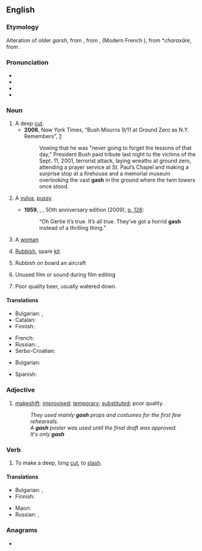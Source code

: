 {{also|Gash}}
==English==

===Etymology===
Alteration of older ''garsh'', from {{inh|en|enm|garsen}}, from {{der|en|fro|garser}}, {{m|fro|jarsier}} (Modern French {{m|fr|gercer}}), from {{etyl|VL.|en}} *''charaxāre'', from {{der|en|grc|χαρακτήρ||to scratch, notch}}.

===Pronunciation===
* {{IPA|/ɡæʃ/|lang=en}}
* {{audio|en-us-gash.ogg|Audio (US)|lang=en}}
* {{audio|en-uk-gash.ogg|Audio (UK)|lang=en}}
* {{rhymes|æʃ|lang=en}}

===Noun===
{{en-noun|~|es}}

# A deep [[cut]].
#* '''2006''', New York Times, “Bush Mourns 9/11 at Ground Zero as N.Y. Remembers”, [http://www.nytimes.com/2006/09/11/nyregion/nyregionspecial3/11bush.html?hp&ex=1158033600&en=e468f88da52557ed&ei=5094&partner=homepage]:
#*: Vowing that he was “never going to forget the lessons of that day,” President Bush paid tribute last night to the victims of the Sept. 11, 2001, terrorist attack, laying wreaths at ground zero, attending a prayer service at St. Paul’s Chapel and making a surprise stop at a firehouse and a memorial museum overlooking the vast '''gash''' in the ground where the twin towers once stood.
# {{lb|en|slang|vulgar}} A [[vulva]], [[pussy]]
#* '''1959''', {{w|William S. Burroughs}}, ''{{w|Naked Lunch}}'', 50th anniversary edition (2009), [http://books.google.de/books?id=qcTZ1ZCT-S8C&lpg=PA126&pg=PA126#v=onepage&q&f=false p.&nbsp;126]:
#*: “Oh Gertie it’s true. It’s all true. They’ve got a horrid '''gash''' instead of a thrilling thing.”
# {{lb|en|slang|offensive}} A [[woman]]
# {{lb|en|slang|British Royal Navy}} [[rubbish|Rubbish]], spare [[kit]]
# {{lb|en|slang}} Rubbish on board an aircraft
# {{lb|en|slang}} Unused film or sound during film editing
# {{lb|en|slang}} Poor quality beer, usually watered down.

====Translations====
{{trans-top|deep cut}}
* Bulgarian: {{t+|bg|разрез|m|sc=Cyrl}}, {{t|bg|дълбока рана|f|sc=Cyrl}}
* Catalan: {{t+|ca|trau|m}}
* Finnish: {{t+|fi|syvä}} {{t|fi|viiltohaava}}
{{trans-mid}}
* French: {{t+|fr|entaille}}
* Russian: {{t+|ru|разре́з|m}}, {{t+|ru|впа́дина|f}}
* Serbo-Croatian: {{t+|sh|posjekotina}}
{{trans-bottom}}

{{trans-see|vulva}}

{{trans-top|slang: woman}}
* Bulgarian: {{t+|bg|мацка|f|sc=Cyrl}}
{{trans-mid}}
* Spanish: {{t+|es|tajo|m}}
{{trans-bottom}}

{{trans-top|slang: rubbish}}
{{trans-mid}}
{{trans-bottom}}

===Adjective===
{{en-adj}}

# {{rfv-sense|en}} {{lb|en|slang|theatre|British Royal Navy}} [[makeshift]]; [[improvise]]d; [[temporary]]; [[substituted]]; poor quality. 
#: ''They used mainly '''gash''' props and costumes for the first few rehearsals.''
#: ''A '''gash''' poster was used until the final draft was approved.''
#: ''It's only '''gash'''''

===Verb===
{{en-verb|es}}

# To make a deep, long [[cut]], to [[slash]].

====Translations====
{{trans-top|to slash}}
* Bulgarian: {{t+|bg|разрязвам|sc=Cyrl}}, {{t+|bg|разсичам|sc=Cyrl}}
* Finnish: {{t+|fi|viiltää}}
{{trans-mid}}
* Maori: {{t|mi|haratua}}
* Russian: {{t+|ru|разрезать}}, {{t+|ru|ре́зать}}
{{trans-bottom}}

===Anagrams===
* {{anagrams|en|HAGS|hags|shag}}